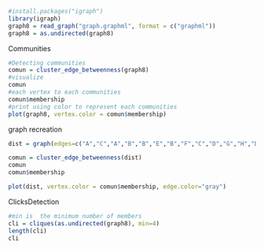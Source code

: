 ```r
#install.packages("igraph")
library(igraph)
graph8 = read_graph("graph.graphml", format = c("graphml"))
graph8 = as.undirected(graph8)
```
Communities

```r
#Detecting communities 
comun = cluster_edge_betweenness(graph8)
#visualize 
comun
#each vertex to each communities 
comun$membership
#print using color to represent each communities 
plot(graph8, vertex.color = comun$membership)
```
graph recreation
```r
dist = graph(edges=c("A","C","A","B","B","E","B","F","C","D","G","H","D","H","E","H","F","G"),directed=TRUE)
```

```r
comun = cluster_edge_betweenness(dist)
comun
comun$membership

plot(dist, vertex.color = comun$membership, edge.color="gray")
```
ClicksDetection
```r
#min is  the minimum number of members
cli = cliques(as.undirected(graph8), min=4)
length(cli)
cli
```

